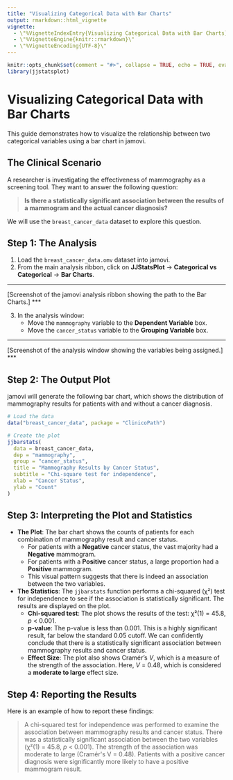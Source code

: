 ```yaml
---
title: "Visualizing Categorical Data with Bar Charts"
output: rmarkdown::html_vignette
vignette:
  - \"%VignetteIndexEntry{Visualizing Categorical Data with Bar Charts}\"
  - \"%VignetteEngine{knitr::rmarkdown}\"
  - \"%VignetteEncoding{UTF-8}\"
---
```


```r
knitr::opts_chunk$set(comment = "#>", collapse = TRUE, echo = TRUE, eval = FALSE, warning = FALSE, message = FALSE)
library(jjstatsplot)
```

# Visualizing Categorical Data with Bar Charts

This guide demonstrates how to visualize the relationship between two categorical variables using a bar chart in jamovi.

## The Clinical Scenario

A researcher is investigating the effectiveness of mammography as a screening tool. They want to answer the following question:

> **Is there a statistically significant association between the results of a mammogram and the actual cancer diagnosis?**

We will use the `breast_cancer_data` dataset to explore this question.

## Step 1: The Analysis

1.  Load the `breast_cancer_data.omv` dataset into jamovi.
2.  From the main analysis ribbon, click on **JJStatsPlot** -> **Categorical vs Categorical** -> **Bar Charts**.

***
[Screenshot of the jamovi analysis ribbon showing the path to the Bar Charts.]
***

3.  In the analysis window:
    *   Move the `mammography` variable to the **Dependent Variable** box.
    *   Move the `cancer_status` variable to the **Grouping Variable** box.

***
[Screenshot of the analysis window showing the variables being assigned.]
***

## Step 2: The Output Plot

jamovi will generate the following bar chart, which shows the distribution of mammography results for patients with and without a cancer diagnosis.

``````r
# Load the data
data("breast_cancer_data", package = "ClinicoPath")

# Create the plot
jjbarstats(
  data = breast_cancer_data,
  dep = "mammography",
  group = "cancer_status",
  title = "Mammography Results by Cancer Status",
  subtitle = "Chi-square test for independence",
  xlab = "Cancer Status",
  ylab = "Count"
)
``````

## Step 3: Interpreting the Plot and Statistics

*   **The Plot**: The bar chart shows the counts of patients for each combination of mammography result and cancer status.
    *   For patients with a **Negative** cancer status, the vast majority had a **Negative** mammogram.
    *   For patients with a **Positive** cancer status, a large proportion had a **Positive** mammogram.
    *   This visual pattern suggests that there is indeed an association between the two variables.

*   **The Statistics**: The `jjbarstats` function performs a chi-squared (χ²) test for independence to see if the association is statistically significant. The results are displayed on the plot.
    *   **Chi-squared test**: The plot shows the results of the test: χ²(1) = 45.8, *p* < 0.001.
    *   **p-value**: The p-value is less than 0.001. This is a highly significant result, far below the standard 0.05 cutoff. We can confidently conclude that there is a statistically significant association between mammography results and cancer status.
    *   **Effect Size**: The plot also shows Cramér's *V*, which is a measure of the strength of the association. Here, *V* = 0.48, which is considered a **moderate to large** effect size.

## Step 4: Reporting the Results

Here is an example of how to report these findings:

> A chi-squared test for independence was performed to examine the association between mammography results and cancer status. There was a statistically significant association between the two variables (χ²(1) = 45.8, *p* < 0.001). The strength of the association was moderate to large (Cramér\'s V = 0.48). Patients with a positive cancer diagnosis were significantly more likely to have a positive mammogram result.